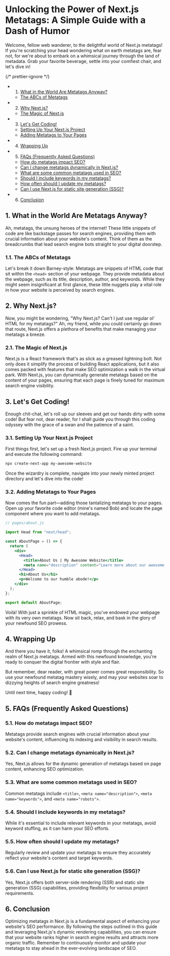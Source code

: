 

# Unlocking the Power of Next.js Metatags: A Simple Guide with a Dash of Humor

Welcome, fellow web wanderer, to the delightful world of Next.js metatags! If you're scratching your head wondering what on earth metatags are, fear not, for we're about to embark on a whimsical journey through the land of metadata. Grab your favorite beverage, settle into your comfiest chair, and let's dive in!

{/* prettier-ignore */}
<TOC>
- 1. [What in the World Are Metatags Anyway?](#WhatintheWorldAreMetatagsAnyway)
  - [The ABCs of Metatags](#TheABCsofMetatags)
- 2. [Why Next.js?](#WhyNext.js)
  - [The Magic of Next.js](#TheMagicofNext.js)
- 3. [Let's Get Coding!](#LetsGetCoding)
  - [Setting Up Your Next.js Project](#SettingUpYourNext.jsProject)
  - [Adding Metatags to Your Pages](#AddingMetatagstoYourPages)
- 4. [Wrapping Up](#WrappingUp)
- 5. [FAQs (Frequently Asked Questions)](#FAQsFrequentlyAskedQuestions)
  - [How do metatags impact SEO?](#HowdometatagsimpactSEO)
  - [Can I change metatags dynamically in Next.js?](#CanIchangemetatagsdynamicallyinNext.js)
  - [What are some common metatags used in SEO?](#WhataresomecommonmetatagsusedinSEO)
  - [Should I include keywords in my metatags?](#ShouldIincludekeywordsinmymetatags)
  - [How often should I update my metatags?](#HowoftenshouldIupdatemymetatags)
  - [Can I use Next.js for static site generation (SSG)?](#CanIuseNext.jsforstaticsitegenerationSSG)
- 6. [Conclusion](#Conclusion)

</TOC>

## 1. <a name='WhatintheWorldAreMetatagsAnyway'></a>What in the World Are Metatags Anyway?

Ah, metatags, the unsung heroes of the internet! These little snippets of code are like backstage passes for search engines, providing them with crucial information about your website's content. Think of them as the breadcrumbs that lead search engine bots straight to your digital doorstep.

### 1.1. <a name='TheABCsofMetatags'></a>The ABCs of Metatags

Let's break it down Barney-style: Metatags are snippets of HTML code that sit within the `<head>` section of your webpage. They provide metadata about the webpage, such as its title, description, author, and keywords. While they might seem insignificant at first glance, these little nuggets play a vital role in how your website is perceived by search engines.

## 2. <a name='WhyNext.js'></a>Why Next.js?

Now, you might be wondering, "Why Next.js? Can't I just use regular ol' HTML for my metatags?" Ah, my friend, while you could certainly go down that route, Next.js offers a plethora of benefits that make managing your metatags a breeze.

### 2.1. <a name='TheMagicofNext.js'></a>The Magic of Next.js

Next.js is a React framework that's as slick as a greased lightning bolt. Not only does it simplify the process of building React applications, but it also comes packed with features that make SEO optimization a walk in the virtual park. With Next.js, you can dynamically generate metatags based on the content of your pages, ensuring that each page is finely tuned for maximum search engine visibility.

## 3. <a name='LetsGetCoding'></a>Let's Get Coding!

Enough chit-chat, let's roll up our sleeves and get our hands dirty with some code! But fear not, dear reader, for I shall guide you through this coding odyssey with the grace of a swan and the patience of a saint.

### 3.1. <a name='SettingUpYourNext.jsProject'></a>Setting Up Your Next.js Project

First things first, let's set up a fresh Next.js project. Fire up your terminal and execute the following command:

```bash
npx create-next-app my-awesome-website
```

Once the wizardry is complete, navigate into your newly minted project directory and let's dive into the code!

### 3.2. <a name='AddingMetatagstoYourPages'></a>Adding Metatags to Your Pages

Now comes the fun part—adding those tantalizing metatags to your pages. Open up your favorite code editor (mine's named Bob) and locate the page component where you want to add metatags.

```jsx
// pages/about.js

import Head from "next/head";

const AboutPage = () => {
  return (
    <div>
      <Head>
        <title>About Us | My Awesome Website</title>
        <meta name="description" content="Learn more about our awesome website and the team behind it!" />
      </Head>
      <h1>About Us</h1>
      <p>Welcome to our humble abode!</p>
    </div>
  );
};

export default AboutPage;
```

Voilà! With just a sprinkle of HTML magic, you've endowed your webpage with its very own metatags. Now sit back, relax, and bask in the glory of your newfound SEO prowess.

## 4. <a name='WrappingUp'></a>Wrapping Up

And there you have it, folks! A whimsical romp through the enchanting realm of Next.js metatags. Armed with this newfound knowledge, you're ready to conquer the digital frontier with style and flair.

But remember, dear reader, with great power comes great responsibility. So use your newfound metatag mastery wisely, and may your websites soar to dizzying heights of search engine greatness!

Until next time, happy coding! 🚀

## 5. <a name='FAQsFrequentlyAskedQuestions'></a>FAQs (Frequently Asked Questions)

### 5.1. <a name='HowdometatagsimpactSEO'></a>How do metatags impact SEO?

Metatags provide search engines with crucial information about your website's content, influencing its indexing and visibility in search results.

### 5.2. <a name='CanIchangemetatagsdynamicallyinNext.js'></a>Can I change metatags dynamically in Next.js?

Yes, Next.js allows for the dynamic generation of metatags based on page content, enhancing SEO optimization.

### 5.3. <a name='WhataresomecommonmetatagsusedinSEO'></a>What are some common metatags used in SEO?

Common metatags include `<title>`, `<meta name="description">`, `<meta name="keywords">`, and `<meta name="robots">`.

### 5.4. <a name='ShouldIincludekeywordsinmymetatags'></a>Should I include keywords in my metatags?

While it's essential to include relevant keywords in your metatags, avoid keyword stuffing, as it can harm your SEO efforts.

### 5.5. <a name='HowoftenshouldIupdatemymetatags'></a>How often should I update my metatags?

Regularly review and update your metatags to ensure they accurately reflect your website's content and target keywords.

### 5.6. <a name='CanIuseNext.jsforstaticsitegenerationSSG'></a>Can I use Next.js for static site generation (SSG)?

Yes, Next.js offers both server-side rendering (SSR) and static site generation (SSG) capabilities, providing flexibility for various project requirements.

## 6. <a name='Conclusion'></a>Conclusion

Optimizing metatags in Next.js is a fundamental aspect of enhancing your website's SEO performance. By following the steps outlined in this guide and leveraging Next.js's dynamic rendering capabilities, you can ensure that your website ranks higher in search engine results and attracts more organic traffic. Remember to continuously monitor and update your metatags to stay ahead in the ever-evolving landscape of SEO.
